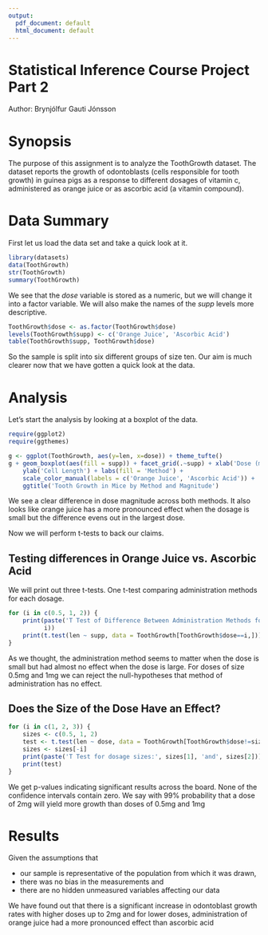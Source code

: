 ```yaml
---
output:
  pdf_document: default
  html_document: default
---
```

Statistical Inference Course Project Part 2
========
Author: Brynjólfur Gauti Jónsson

# Synopsis

The purpose of this assignment is to analyze the ToothGrowth dataset. The dataset reports the growth of odontoblasts (cells responsible for tooth growth) in guinea pigs as a response to different dosages of vitamin c, administered as orange juice or as ascorbic acid (a vitamin compound).

# Data Summary
First let us load the data set and take a quick look at it.
```r
library(datasets)
data(ToothGrowth)
str(ToothGrowth)
summary(ToothGrowth)
```

We see that the *dose* variable is stored as a numeric, but we will change it into a factor variable. We will also make the names of the *supp* levels more descriptive.

```r
ToothGrowth$dose <- as.factor(ToothGrowth$dose)
levels(ToothGrowth$supp) <- c('Orange Juice', 'Ascorbic Acid')
table(ToothGrowth$supp, ToothGrowth$dose)
```

So the sample is split into six different groups of size ten. Our aim is much clearer now that we have gotten a quick look at the data.

\newpage

# Analysis
Let's start the analysis by looking at a boxplot of the data.
```r
require(ggplot2)
require(ggthemes)

g <- ggplot(ToothGrowth, aes(y=len, x=dose)) + theme_tufte()
g + geom_boxplot(aes(fill = supp)) + facet_grid(.~supp) + xlab('Dose (mg/day)') +
    ylab('Cell Length') + labs(fill = 'Method') + 
    scale_color_manual(labels = c('Orange Juice', 'Ascorbic Acid')) + 
    ggtitle('Tooth Growth in Mice by Method and Magnitude')
```

We see a clear difference in dose magnitude across both methods. It also looks like orange juice has a more pronounced effect when the dosage is small but the difference evens out in the largest dose. 

Now we will perform t-tests to back our claims.
\newpage

## Testing differences in Orange Juice vs. Ascorbic Acid

We will print out three t-tests. One t-test comparing administration methods for each dosage.
```r
for (i in c(0.5, 1, 2)) {
    print(paste('T Test of Difference Between Administration Methods for Doses of Size',
          i))
    print(t.test(len ~ supp, data = ToothGrowth[ToothGrowth$dose==i,]))
}
```

As we thought, the administration method seems to matter when the dose is small but had almost no effect when the dose is large. For doses of size 0.5mg and 1mg we can reject the null-hypotheses that method of administration has no effect.
\newpage

## Does the Size of the Dose Have an Effect?


```r

for (i in c(1, 2, 3)) {
    sizes <- c(0.5, 1, 2)
    test <- t.test(len ~ dose, data = ToothGrowth[ToothGrowth$dose!=sizes[i],])
    sizes <- sizes[-i]
    print(paste('T Test for dosage sizes:', sizes[1], 'and', sizes[2]))
    print(test)
}
```

We get p-values indicating significant results across the board. None of the confidence intervals contain zero. We say with 99% probability that a dose of 2mg will yield more growth than doses of 0.5mg and 1mg
\newpage

# Results

Given the assumptions that 

* our sample is representative of the population from which it was drawn, 
* there was no bias in the measurements and 
* there are no hidden unmeasured variables affecting our data

We have found out that there is a significant increase in odontoblast growth rates with higher doses up to 2mg and for lower doses, administration of orange juice had a more pronounced effect than ascorbic acid